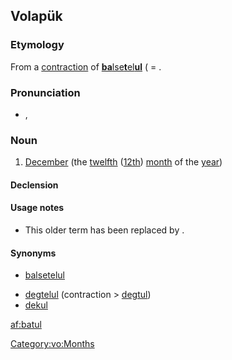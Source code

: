 
==Volapük==

===Etymology===
From a [[contraction]] of [[balsetelul|'''ba'''lse'''t'''el'''ul''']] ( = {{compound|bals|e|tel|-ul|lang=vo|t1=ten, now [[deg#Volapük|deg]]|t2=and|t3=two|t4=([[morpheme]] for) month (< [[mul#Volapük|mul]])}}.

===Pronunciation===
* {{IPA|[ba.ˈtul]|lang=vo}}, {{X-SAMPA|[ba."tul]}}

===Noun===
{{vo-noun}}

# {{context|obsolete|lang=vo}} [[December]] (the [[twelfth]] ([[12th]]) [[month]] of the [[year]])

====Declension====
{{vo-decl-noun}}

====Usage notes====
* This older term has been replaced by {{term|dekul|lang=vo||December}}.

====Synonyms====
* {{qualifier|obsolete}} [[balsetelul]]
* [[degtelul]] (contraction > [[degtul]])
* [[dekul]]

[[Category:vo:Months]]

[[af:batul]]